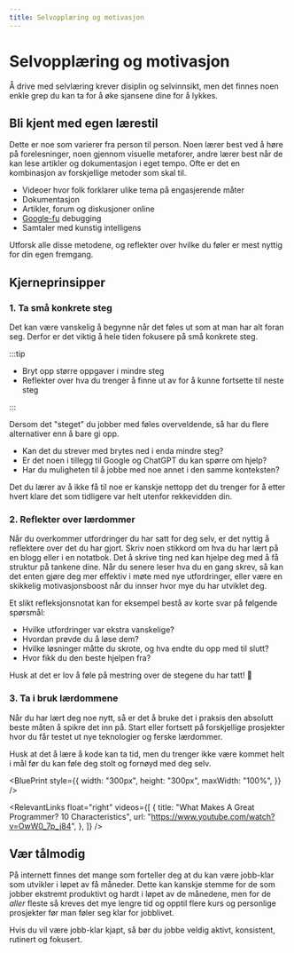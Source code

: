 ```yaml
---
title: Selvopplæring og motivasjon
---
```



# Selvopplæring og motivasjon

Å drive med selvlæring krever disiplin og selvinnsikt, men det finnes noen enkle grep du kan ta for å øke sjansene dine for å lykkes.

## Bli kjent med egen lærestil

Dette er noe som varierer fra person til person. Noen lærer best ved å høre på forelesninger,
noen gjennom visuelle metaforer, andre lærer best når de kan lese artikler og dokumentasjon i eget tempo. Ofte er det en kombinasjon av forskjellige metoder som skal til.

- Videoer hvor folk forklarer ulike tema på engasjerende måter
- Dokumentasjon
- Artikler, forum og diskusjoner online
- [Google-fu](https://en.wiktionary.org/wiki/Google-fu) debugging
- Samtaler med kunstig intelligens

Utforsk alle disse metodene, og reflekter over hvilke du føler er mest nyttig for din egen fremgang.

## Kjerneprinsipper

### 1. Ta <Highlight>små konkrete steg</Highlight>

Det kan være vanskelig å begynne når det føles ut som at man har alt foran seg.
Derfor er det viktig å hele tiden fokusere på små konkrete steg.

:::tip

- Bryt opp større oppgaver i mindre steg
- Reflekter over hva du trenger å finne ut av for å kunne fortsette til neste steg

:::

Dersom det "steget" du jobber med føles overveldende, så har du flere alternativer enn å bare gi opp. 

- Kan det du strever med brytes ned i enda mindre steg? 
- Er det noen i tillegg til Google og ChatGPT du kan spørre om hjelp? 
- Har du muligheten til å jobbe med noe annet i den samme konteksten? 

Det du lærer av å ikke få til noe er kanskje nettopp det du trenger for å etter hvert klare det som tidligere var helt utenfor rekkevidden din.

### 2. <Highlight>Reflekter</Highlight> over lærdommer

Når du overkommer utfordringer du har satt for deg selv, er det nyttig å reflektere over det du har gjort. Skriv noen stikkord om hva du har lært på en blogg eller i en notatbok. Det å skrive ting ned kan hjelpe deg med å få struktur på tankene dine. Når du senere leser hva du en gang skrev, så kan det enten gjøre deg mer effektiv i møte med nye utfordringer, eller være en skikkelig motivasjonsboost når du innser hvor mye du har utviklet deg.

Et slikt refleksjonsnotat kan for eksempel bestå av korte svar på følgende spørsmål:

- Hvilke utfordringer var ekstra vanskelige? 
- Hvordan prøvde du å løse dem? 
- Hvilke løsninger måtte du skrote, og hva endte du opp med til slutt?
- Hvor fikk du den beste hjelpen fra?

Husk at det er lov å føle på mestring over de stegene du har tatt! :tada:

### 3. <Highlight>Ta i bruk</Highlight> lærdommene

Når du har lært deg noe nytt, så er det å bruke det i praksis den absolutt beste måten å spikre det inn på.
Start eller fortsett på forskjellige prosjekter hvor du får testet ut nye teknologier og ferske lærdommer.

Husk at det å lære å kode kan ta tid, men du trenger ikke være kommet helt i mål før du kan føle deg stolt og fornøyd med deg selv.

<BluePrint
  style={{
    width: "300px",
    height: "300px",
    maxWidth: "100%",
  }}
/>

<RelevantLinks
  float="right"
  videos={[
    {
      title:
        "What Makes A Great Programmer? 10 Characteristics",
      url: "https://www.youtube.com/watch?v=OwW0_7p_j84",
    },
  ]}
/>

## Vær tålmodig

På internett finnes det mange som forteller deg at du kan være jobb-klar som utvikler i løpet av få måneder. Dette kan kanskje stemme for de som jobber ekstremt produktivt og hardt i løpet av de månedene, men for de _aller_ fleste så kreves det mye lengre tid og opptil flere kurs og personlige prosjekter før man føler seg klar for jobblivet.

Hvis du vil være jobb-klar kjapt, så bør du jobbe veldig aktivt, konsistent, rutinert og fokusert.
